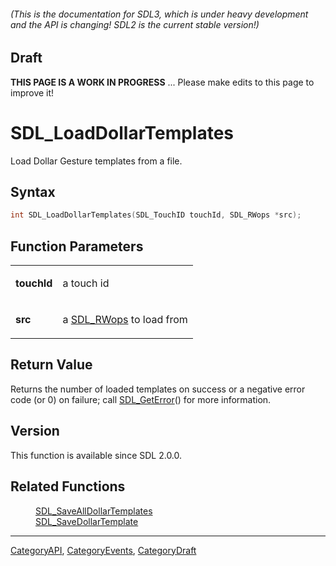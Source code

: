 ====== (This is the documentation for SDL3, which is under heavy development and the API is changing! SDL2 is the current stable version!) ======

== Draft ==

'''THIS PAGE IS A WORK IN PROGRESS''' ... Please make edits to this page to improve it!



<!-- #*^*^*^*^*See https://wiki.libsdl.org/SGFunctions for details on editing this page*^*^*^*^* -->
= SDL_LoadDollarTemplates =

Load Dollar Gesture templates from a file.

== Syntax ==

<syntaxhighlight lang='c'>
int SDL_LoadDollarTemplates(SDL_TouchID touchId, SDL_RWops *src);
</syntaxhighlight>

== Function Parameters ==

{|
|'''touchId'''
|a touch id
|-
|'''src'''
|a [[SDL_RWops]] to load from
|}

== Return Value ==

Returns the number of loaded templates on success or a negative error code
(or 0) on failure; call [[SDL_GetError]]() for more information.

== Version ==

This function is available since SDL 2.0.0.

== Related Functions ==

:[[SDL_SaveAllDollarTemplates]]
:[[SDL_SaveDollarTemplate]]

----
[[CategoryAPI]], [[CategoryEvents]], [[CategoryDraft]]
<!-- #See the Style Guide for instructions on editing the footer. -->


